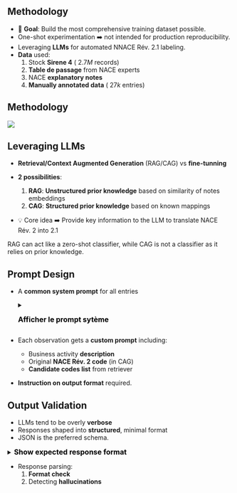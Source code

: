 ## Methodology

- 🎯 [**Goal**]{.orange}: Build the most comprehensive training dataset possible.
- One-shot experimentation ➡️ not intended for production reproducibility.
- Leveraging [**LLMs**]{.orange} for automated NNACE Rév. 2.1 labeling.
- [**Data**]{.orange} used: 
  1. Stock [**Sirene 4**]{.blue2}  ($~2.7M$ records)
  2. [**Table de passage**]{.blue2} from NACE experts
  3. NACE [**explanatory notes**]{.blue2}
  4. [**Manually annotated data**]{.blue2} ($~27k$ entries)

## Methodology

![](../img/methodo-nace-rev.png){fig-align="center"}

## Leveraging LLMs

- [**Retrieval/Context Augmented Generation**]{.orange} (RAG/CAG) vs [**fine-tunning**]{.orange}

- [**2 possibilities**]{.orange}:
  1. [**RAG**]{.blue2}: [**Unstructured prior knowledge**]{.green2} based on similarity of notes embeddings
  2. [**CAG**]{.blue2}: [**Structured prior knowledge**]{.green2} based on known mappings

- 💡 Core idea ➡️ Provide key information to the LLM to translate NACE Rév. 2 into 2.1

::: {.callout-warning}
RAG can act like a zero-shot classifier, while CAG is not a classifier as it relies on prior knowledge.
:::

## Prompt Design

- A [**common system prompt**]{.orange} for all entries

  <details> 
  <summary> 
      <font size=3 color=black><b>Afficher le prompt sytème</b></font> 
  </summary>

  ```
  Tu es un expert de la Nomenclature statistique des Activités économiques dans la Communauté Européenne (NACE). Tu es chargé de réaliser le changement de nomenclature. Ta mission consiste à attribuer un code NACE 2025 à une entreprise, en t'appuyant sur le descriptif de son activité et à partir d'une liste de codes proposés (identifiée à partir de son code NACE 2008 existant). Voici les instructions à suivre:
  1. Analyse la description de l'activité principale de l'entreprise et le code NACE 2008 fourni par l'utilisateur.
  2. À partir de la liste des codes NACE 2025 disponible, identifie la catégorie la plus appropriée qui correspond à l'activité principale de l'entreprise.
  3. Retourne le code NACE 2025 au format JSON comme spécifié par l'utilisateur. Si la description de l'activité de l'entreprise n'est pas suffisamment précise pour identifier un code NACE 2025 adéquat, retourne `null` dans le JSON.
  4. Évalue la cohérence entre le code NACE 2008 fourni et la description de l'activité de l'entreprise. Si le code NACE 2008 ne semble pas correspondre à cette description, retourne `False` dans le champ `nace08_valid` du JSON. Note que si tu arrives à classer la description de l'activité de l'entreprise dans un code NACE 2025, le champ `nace08_valid` devrait `True`, sinon il y a incohérence.
  5. Réponds seulement avec le JSON complété aucune autres information ne doit être retourné.
  ```

  </details>

- Each observation gets a [**custom prompt**]{.orange} including:
  - Business activity [**description**]{.blue2}
  - Original [**NACE Rév. 2 code**]{.blue2} (in CAG)
  - [**Candidate codes list**]{.blue2} from retriever
- [**Instruction on output format**]{.orange} required.

## Output Validation

- LLMs tend to be overly [**verbose**]{.orange}
- Responses shaped into [**structured**]{.orange}, minimal format
- JSON is the preferred schema.

<details> 
<summary> 
    <font size=3 color=black><b>Show expected response format</b></font> 
</summary>

```json
{
    "codable": true,
    "nace_2008_valid": true,
    "nace2025": "0147J" 
}
```

</details>

- Response parsing:
  1. [**Format check**]{.blue2}
  2. Detecting [**hallucinations**]{.blue2}
